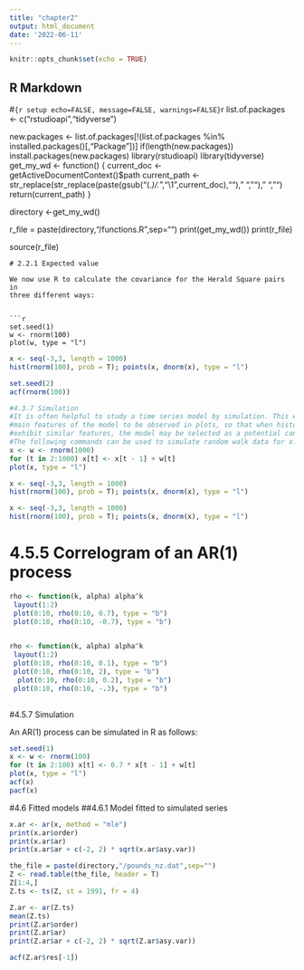```yaml
---
title: "chapter2"
output: html_document
date: '2022-06-11'
---
```


```r
knitr::opts_chunk$set(echo = TRUE)
```

## R Markdown


#```{r setup echo=FALSE, message=FALSE, warnings=FALSE}
```r
list.of.packages <- c("rstudioapi","tidyverse")

new.packages <- list.of.packages[!(list.of.packages %in% installed.packages()[,"Package"])]
if(length(new.packages)) install.packages(new.packages)
library(rstudioapi)
library(tidyverse)
get_my_wd <- function()
{
  current_doc <- getActiveDocumentContext()$path 
  current_path <- str_replace(str_replace(paste(gsub("(.*)/.*","\\1",current_doc),"")," ",""), " ","")
  return(current_path)
}

directory <-get_my_wd()

r_file = paste(directory,"/functions.R",sep="")
print(get_my_wd())
print(r_file)

source(r_file)
```
# 2.2.1 Expected value

We now use R to calculate the covariance for the Herald Square pairs in
three different ways:


```r
set.seed(1)
w <- rnorm(100)
plot(w, type = "l")
```


```r
x <- seq(-3,3, length = 1000)
hist(rnorm(100), prob = T); points(x, dnorm(x), type = "l")
```


```r
set.seed(2)
acf(rnorm(100))
```




```r
#4.3.7 Simulation
#It is often helpful to study a time series model by simulation. This enables the
#main features of the model to be observed in plots, so that when historical data
#exhibit similar features, the model may be selected as a potential candidate.
#The following commands can be used to simulate random walk data for x:
x <- w <- rnorm(1000)
for (t in 2:1000) x[t] <- x[t - 1] + w[t]
plot(x, type = "l")
```



```r
x <- seq(-3,3, length = 1000)
hist(rnorm(100), prob = T); points(x, dnorm(x), type = "l")
```



```r
x <- seq(-3,3, length = 1000)
hist(rnorm(100), prob = T); points(x, dnorm(x), type = "l")
```


# 4.5.5 Correlogram of an AR(1) process

```r

rho <- function(k, alpha) alpha^k
 layout(1:2)
 plot(0:10, rho(0:10, 0.7), type = "b")
 plot(0:10, rho(0:10, -0.7), type = "b")
 
```

```r

rho <- function(k, alpha) alpha^k
 layout(1:2)
 plot(0:10, rho(0:10, 0.1), type = "b")
 plot(0:10, rho(0:10, 2), type = "b")
  plot(0:10, rho(0:10, 0.2), type = "b")
 plot(0:10, rho(0:10, -.3), type = "b")
 
```

#4.5.7 Simulation

An AR(1) process can be simulated in R as follows:


```r

set.seed(1)
x <- w <- rnorm(100)
for (t in 2:100) x[t] <- 0.7 * x[t - 1] + w[t]
plot(x, type = "l")
acf(x)
pacf(x)
```


#4.6 Fitted models
##4.6.1 Model fitted to simulated series

```r

x.ar <- ar(x, method = "mle")
print(x.ar$order)
print(x.ar$ar)
print(x.ar$ar + c(-2, 2) * sqrt(x.ar$asy.var))

```



```r

the_file = paste(directory,"/pounds_nz.dat",sep="")
Z <- read.table(the_file, header = T)
Z[1:4,]
Z.ts <- ts(Z, st = 1991, fr = 4)

Z.ar <- ar(Z.ts)
mean(Z.ts)
print(Z.ar$order)
print(Z.ar$ar)
print(Z.ar$ar + c(-2, 2) * sqrt(Z.ar$asy.var))

acf(Z.ar$res[-1])

```